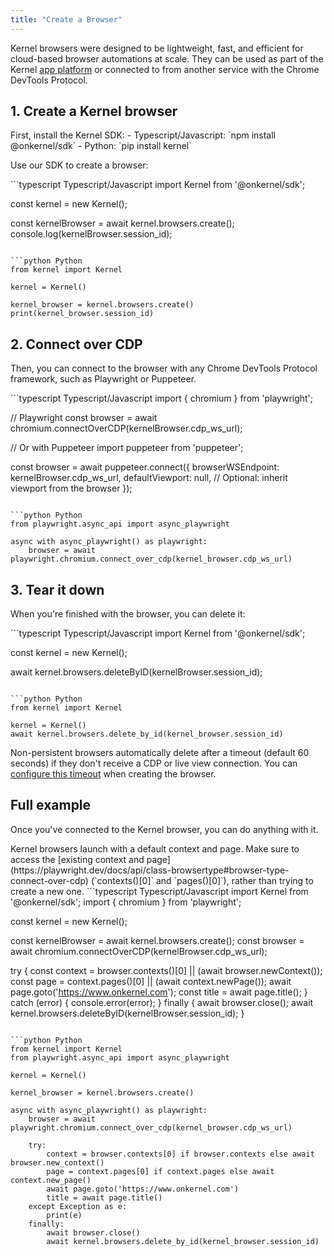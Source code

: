 ```yaml
---
title: "Create a Browser"
---
```


Kernel browsers were designed to be lightweight, fast, and efficient for cloud-based browser automations at scale. They can be used as part of the Kernel [app platform](/apps/develop) or connected to from another service with the Chrome DevTools Protocol.

## 1. Create a Kernel browser

<Info>
First, install the Kernel SDK:
- Typescript/Javascript: `npm install @onkernel/sdk`
- Python: `pip install kernel`
</Info>

Use our SDK to create a browser:

<CodeGroup>
```typescript Typescript/Javascript
import Kernel from '@onkernel/sdk';

const kernel = new Kernel();

const kernelBrowser = await kernel.browsers.create();
console.log(kernelBrowser.session_id);
```

```python Python
from kernel import Kernel

kernel = Kernel()

kernel_browser = kernel.browsers.create()
print(kernel_browser.session_id)
```
</CodeGroup>


## 2. Connect over CDP

Then, you can connect to the browser with any Chrome DevTools Protocol framework, such as Playwright or Puppeteer.

<CodeGroup>
```typescript Typescript/Javascript
import { chromium } from 'playwright';

// Playwright
const browser = await chromium.connectOverCDP(kernelBrowser.cdp_ws_url);

// Or with Puppeteer
import puppeteer from 'puppeteer';

const browser = await puppeteer.connect({
  browserWSEndpoint: kernelBrowser.cdp_ws_url,
  defaultViewport: null, // Optional: inherit viewport from the browser
});
```

```python Python
from playwright.async_api import async_playwright

async with async_playwright() as playwright:
    browser = await playwright.chromium.connect_over_cdp(kernel_browser.cdp_ws_url)
```
</CodeGroup>

## 3. Tear it down

When you're finished with the browser, you can delete it:

<CodeGroup>
```typescript Typescript/Javascript
import Kernel from '@onkernel/sdk';

const kernel = new Kernel();

await kernel.browsers.deleteByID(kernelBrowser.session_id);
```

```python Python
from kernel import Kernel

kernel = Kernel()
await kernel.browsers.delete_by_id(kernel_browser.session_id)
```
</CodeGroup>

Non-persistent browsers automatically delete after a timeout (default 60 seconds) if they don't receive a CDP or live view connection. You can [configure this timeout](/browsers/termination#timeouts-for-non-persisted-browsers) when creating the browser.

## Full example

Once you've connected to the Kernel browser, you can do anything with it.

<Info>
  Kernel browsers launch with a default context and page. Make sure to access
  the [existing context and
  page](https://playwright.dev/docs/api/class-browsertype#browser-type-connect-over-cdp)
  (`contexts()[0]` and `pages()[0]`), rather than trying to create a new one.
</Info>

<CodeGroup>
```typescript Typescript/Javascript
import Kernel from '@onkernel/sdk';
import { chromium } from 'playwright';

const kernel = new Kernel();

const kernelBrowser = await kernel.browsers.create();
const browser = await chromium.connectOverCDP(kernelBrowser.cdp_ws_url);

try {
  const context = browser.contexts()[0] || (await browser.newContext());
  const page = context.pages()[0] || (await context.newPage());
  await page.goto('https://www.onkernel.com');
  const title = await page.title();
} catch (error) {
  console.error(error);
} finally {
  await browser.close();
  await kernel.browsers.deleteByID(kernelBrowser.session_id);
}
```

```python Python
from kernel import Kernel
from playwright.async_api import async_playwright

kernel = Kernel()

kernel_browser = kernel.browsers.create()

async with async_playwright() as playwright:
    browser = await playwright.chromium.connect_over_cdp(kernel_browser.cdp_ws_url)

    try:
        context = browser.contexts[0] if browser.contexts else await browser.new_context()
        page = context.pages[0] if context.pages else await context.new_page()
        await page.goto('https://www.onkernel.com')
        title = await page.title()
    except Exception as e:
        print(e)
    finally:
        await browser.close()
        await kernel.browsers.delete_by_id(kernel_browser.session_id)
```
</CodeGroup>
